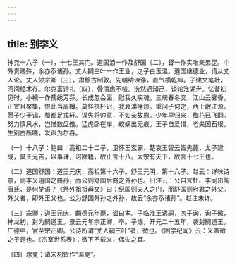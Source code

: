 ```yaml
---
---
---
```

title: 别李义
---




神尧十八子〔一〕，十七王其门。道国洎一作及舒国〔二〕，督一作实唯亲弟昆。中外贵贱殊，余亦忝诸孙。丈人嗣三叶一作王业，之子白玉温。道国继德业，请从丈人论。丈人领宗卿〔三〕，肃穆古制敦。先朝纳谏诤，直气横乾坤。子建文笔壮，河间经术存。尔克富诗礼〔四〕，骨清虑不喧。洗然遇知己，谈论淮湖奔。忆昔初见时，小襦一作孺绣芳荪。长成忽会面，慰我久疾魂。三峡春冬交，江山云雾昏。正宜且聚集，恨此当离樽。莫怪执杯迟，我衰涕唾烦。重问子何之，西上岷江源。愿子少干谒，蜀都足戎轩。误失将帅意，不如亲故恩。少年早归来，梅花已飞翻。努力慎风水，岂惟数盘飧。猛虎卧在岸，蛟螭出无痕。王子自爱惜，老夫困石根。生别古所嗟，发声为尔吞。

〔一〕十八子：鲍曰：高祖二十二子，卫怀王玄霸、楚哀王智云皆先薨，太子建成，巢王元吉，以事诛，诏除籍，故止言十八。太宗有天下，故言十七王也。

〔二〕道国舒国：道王元庆，高祖第十六子。舒王元明，第十八子。赵云：详味诗意，则李义道国之裔孙，而公则舒国后裔之外孙也。旧注云：公自言杜、李同出陶唐氏，是何梦语？《祭外祖祖母文》曰：纪国则夫人之门，而舒国则府君之外父。外父者，即外王父也。公为舒国外孙之外孙，故云“余亦忝诸孙”。赵注未详。

〔三〕宗卿：道王元庆，麟德元年薨，谥曰孝。子临淮王诱嗣，次子询，询子微，神龙初，封为嗣道王。景云元年宗正卿，卒。子炼，开元二十五年，袭封嗣道王。广德中，官至宗正卿。公诗所谓“丈人嗣三叶”者，微也。《困学纪闻》云：义盖微之子是也。《宗室世系表》：微下不载义，偶失之耳。

〔四〕尔克：诸宋刻皆作“温克”。